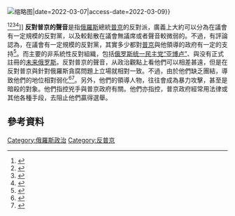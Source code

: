 {{noteTA
|1=zh-cn:普京; zh-tw:普丁;zh-hk:普京;
}}{{Expand language|ru|en}}
[[File:Anti-war_flag_of_Russian_protesters_(2022).svg|缩略图]]|date=2022-03-07|access-date=2022-03-09}}</ref><ref>{{Cite web|url=https://tjournal.ru/internet/552118-fotoproekt-rossiya-s-drugim-variantom-flaga|title=Фотопроект: Россия с другим вариантом флага — Интернет на TJ|author=Lee|website=TJ|date=2022-03-03|access-date=2022-03-09|archive-date=2022-03-03|archive-url=https://web.archive.org/web/20220303145548/https://tjournal.ru/internet/552118-fotoproekt-rossiya-s-drugim-variantom-flaga}}</ref><ref>{{Cite web|lang=ru|url=https://twitter.com/sobollubov/status/1501525918375940099|title=https://twitter.com/sobollubov/status/1501525918375940099|website=Twitter|access-date=2022-03-09|archive-date=2022-03-09|archive-url=https://web.archive.org/web/20220309115108/https://twitter.com/SobolLubov/status/1501525918375940099}}</ref><ref>{{Cite web|url=https://whitebluewhite.info/russian|title=Флаг прекрасной России будущего|website=whitebluewhite.info|access-date=2022-03-09|archive-date=2022-03-09|archive-url=https://web.archive.org/web/20220309120633/https://whitebluewhite.info/russian}}</ref><ref>{{Cite web|lang=ru|url=https://twitter.com/shanatooda/status/1499116390963462148|title=https://twitter.com/shanatooda/status/1499116390963462148|website=Twitter|access-date=2022-03-09|archive-date=2022-03-03|archive-url=https://web.archive.org/web/20220303131835/https://twitter.com/shanatooda/status/1499116390963462148}}</ref>]]
'''反對普京的聲音'''是指[[俄羅斯|俄羅斯]]總統[[普京|普京]]的反對派，廣義上大約可以分為在議會有一定規模的反對黨，以及較鬆散在議會無議席或者聲音較微弱的{{en-link|非系統性反對組織|non-systemic opposition}}。不過，有評論認為，在議會有一定規模的反對黨，其實多少都對[[普京|普京]]與他領導的政府有一定的支持<ref>{{Cite news|last=Noble|first=Ben|url=https://www.washingtonpost.com/news/monkey-cage/wp/2016/10/01/putin-just-won-a-super-majority-in-the-duma-that-matters/|title=Putin just won a supermajority in the Duma. That matters.|work=Washington Post|access-date=2021-01-20|language=en-US|issn=0190-8286|archive-date=2021-01-28|archive-url=https://web.archive.org/web/20210128085536/https://www.washingtonpost.com/news/monkey-cage/wp/2016/10/01/putin-just-won-a-super-majority-in-the-duma-that-matters/|dead-url=no}}</ref>。而主要的非系統性反對組織，包括[[俄罗斯统一民主党“亚博卢”|俄罗斯统一民主党“亚博卢”]]、{{en-link|人民自由黨 (俄羅斯)|People's Freedom Party|人民自由黨}}與没有正式註冊的[[未来俄罗斯|未来俄罗斯]]。反對普京的聲音，从政治觀點上看他們可以相差甚遠，但是在反對普京與針對俄羅斯貪腐問題上立場就相對一致。不過，由於他們缺乏團結，導致他們的地位相對弱化<ref>{{Cite news|url=http://www.washingtonpost.com/wp-dyn/content/article/2007/03/27/AR2007032702279.html|title=Infighting Fractures Russian Opposition|access-date=2021-01-20|language=en-US|issn=0190-8286|archive-date=2018-09-02|archive-url=https://web.archive.org/web/20180902084145/http://www.washingtonpost.com/wp-dyn/content/article/2007/03/27/AR2007032702279.html|dead-url=no}}</ref><ref>{{Cite news|url=https://www.economist.com/europe/2018/03/19/a-fourth-term-for-russias-perpetual-president|title=A fourth term for Russia’s perpetual president|date=2018-03-19|work=The Economist|access-date=2021-01-20|issn=0013-0613|archive-date=2021-01-27|archive-url=https://web.archive.org/web/20210127225745/https://www.economist.com/europe/2018/03/19/a-fourth-term-for-russias-perpetual-president|dead-url=no}}</ref>。另外，他們的領導人物，往往會成為暴力攻擊，甚至是暗殺的對象。他們指控兇手與普京政府有關。他們亦指控，普京政府經常用法律或其他各種手段，去阻止他們贏得選舉。 

== 參考資料 ==
{{Reflist|2}}

{{弗拉基米尔·普京}}
[[Category:俄羅斯政治|Category:俄羅斯政治]]
[[Category:反普京|Category:反普京]]